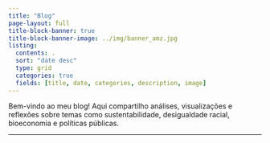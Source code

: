 ```yaml
---
title: "Blog"
page-layout: full
title-block-banner: true
title-block-banner-image: ../img/banner_amz.jpg
listing:
  contents: .
  sort: "date desc"
  type: grid
  categories: true
  fields: [title, date, categories, description, image]
---
```



Bem-vindo ao meu blog! Aqui compartilho análises, visualizações e reflexões sobre temas como sustentabilidade, desigualdade racial, bioeconomia e políticas públicas.


---
